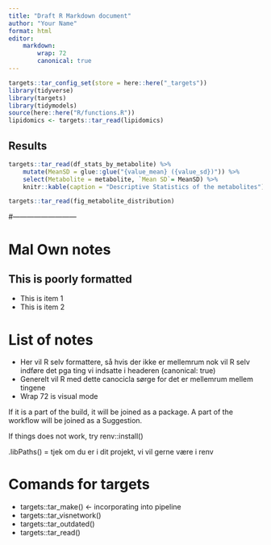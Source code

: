 ```yaml
---
title: "Draft R Markdown document"
author: "Your Name"
format: html
editor:
    markdown:
        wrap: 72
        canonical: true
---
```


```r
targets::tar_config_set(store = here::here("_targets"))
library(tidyverse)
library(targets)
library(tidymodels)
source(here::here("R/functions.R"))
lipidomics <- targets::tar_read(lipidomics)
```

## Results

```r
targets::tar_read(df_stats_by_metabolite) %>% 
    mutate(MeanSD = glue::glue("{value_mean} ({value_sd})")) %>% 
    select(Metabolite = metabolite, `Mean SD`= MeanSD) %>% 
    knitr::kable(caption = "Descriptive Statistics of the metabolites")
```

```r
targets::tar_read(fig_metabolite_distribution)
```

#---------------------------

# Mal Own notes

## This is poorly formatted

-   This is item 1
-   This is item 2

# List of notes

-   Her vil R selv formattere, så hvis der ikke er mellemrum nok vil R
    selv indføre det pga ting vi indsatte i headeren (canonical: true)
-   Generelt vil R med dette canocicla sørge for det er mellemrum mellem
    tingene
-   Wrap 72 is visual mode

If it is a part of the build, it will be joined as a package. A part of
the workflow will be joined as a Suggestion.

If things does not work, try renv::install()

.libPaths() = tjek om du er i dit projekt, vi vil gerne være i renv

# Comands for targets

-   targets::tar_make() \<- incorporating into pipeline
-   targets::tar_visnetwork()
-   targets::tar_outdated()
-   targets::tar_read()
